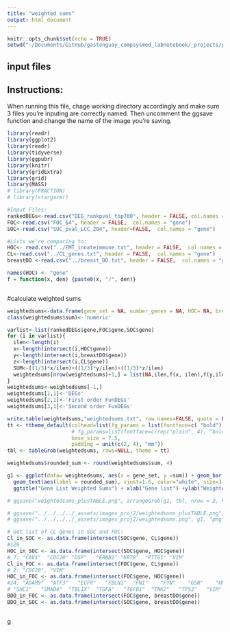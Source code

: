 ```yaml
---
title: "weighted sums"
output: html_document
---
```


```r
knitr::opts_chunk$set(echo = TRUE)
setwd("~/Documents/GitHub/gastonguay_compsysmed_labnotebook/_projects/project2/Network_Components/FunDEGs_rankedZscore")
```

## input files

## Instructions:
When running this file, chage working directory accordingly and make sure 3 files you're inputing are correctly named. Then uncomment the ggsave function and change the name of the image you're saving.

```r
library(readr)
library(ggplot2)
library(readr)
library(tidyverse)
library(ggpubr)
library(knitr)
library(gridExtra)
library(grid)
library(MASS)
# library(FRACTION)
# library(stargazer)

#Input Files:
rankedDEGs<-read.csv("DEG_rankpval_top700", header = FALSE, col.names = "gene")
FOC<-read.csv("FOC_64", header = FALSE,  col.names = "gene")
SOC<-read.csv("SOC_pval_LCC_204", header=FALSE,  col.names = "gene")

#Lists we're comparing to:
HOC<- read.csv("../EMT_innateimmune.txt", header = FALSE,  col.names = "gene")
CL<-read.csv("../CL_genes.txt", header = FALSE,  col.names = "gene")
breastDO <-read.csv("../breast_DO.txt", header = FALSE,  col.names = "gene")

names(HOC) <- "gene"
f = function(x, den) {paste0(x, "/", den)}



```

#calculate weighted sums
```r
weightedsums<-data.frame(gene_set = NA, number_genes = NA, HOC= NA, breastDO= NA, CLgenes=NA, sum=NA)
class(weightedsums$sum)<-'numeric'

varlist<-list(rankedDEGs$gene,FOC$gene,SOC$gene)
for (i in varlist){
  ilen<-length(i)
  x<-length(intersect(i,HOC$gene))
  y<-length(intersect(i,breastDO$gene))
  z<-length(intersect(i,CL$gene))
  SUM<-((1/3)*x/ilen)+((1/3)*y/ilen)+((1/3)*z/ilen)
  weightedsums[nrow(weightedsums)+1,] = list(NA,ilen,f(x, ilen),f(y,ilen),f(z,ilen),SUM)
}
weightedsums<-weightedsums[-1,]
weightedsums[1,1]<-'DEGs'
weightedsums[2,1]<-'First order FunDEGs'
weightedsums[3,1]<-'Second order FunDEGs'

write.table(weightedsums,"weightedsums.txt", row.names=FALSE, quote = FALSE)
tt <- ttheme_default(colhead=list(fg_params = list(fontface=c( "bold"))),
                     # fg_params=list(fontface=c(rep("plain", 4), "bold.italic")),
                     base_size = 7.5,
                     padding = unit(c(2, 4), "mm"))
tbl <- tableGrob(weightedsums, rows=NULL, theme = tt)

weightedsums$rounded_sum <- round(weightedsums$sum, 4)

g1 <- ggplot(data= weightedsums, aes(x = gene_set, y =sum)) + geom_bar(stat="identity", aes(fill = gene_set)) +
  geom_text(aes(label = rounded_sum), vjust=1.6, color="white", size=3.5) +
  ggtitle("Gene List Weighted Sums") + xlab("Gene list") +ylab("Weighted Sum") + theme(legend.position = "none")

# ggsave("weightedsums_plusTABLE.png", arrangeGrob(g1, tbl, nrow = 2, heights = c(3,1)), "png")

# ggsave("../../../../_assets/images_proj2/weightedsums_plusTABLE.png", arrangeGrob(g1, tbl, nrow = 2, heights = c(3,1)), "png")
# ggsave("../../../../_assets/images_proj2/weightedsums.png", g1, "png")

```

```r
# Get list of CL genes in SOC and FOC:
Cl_in_SOC <- as.data.frame(intersect(SOC$gene, CL$gene))
#126
HOC_in_SOC <- as.data.frame(intersect(SOC$gene, HOC$gene))
# 7: "CAV1"  "CDC20" "DSP"   "ERBB2" "KRT8"  "PTTG1" "VIM" 
Cl_in_FOC <- as.data.frame(intersect(FOC$gene, CL$gene))
# 2: "CDC20", "VIM"
HOC_in_FOC <- as.data.frame(intersect(FOC$gene, HOC$gene))
#24: "ADAM9"  "ATF3"   "EGFR"   "FBLN1"  "FN1"    "FYN"    "GSN"    "HMGA2"  "ICAM1"  "IGF1R"  "IL4R"   "ITGB8"  "LIMK2"  "LRP1"   "MAPK13" "ROCK1" 
# "SHC1"   "SMAD4"  "TBL1X"  "TGFA"   "TGFB1"  "TNK2"   "TP53"   "VIM"   
BDO_in_FOC <- as.data.frame(intersect(FOC$gene, breastDO$gene))
BDO_in_SOC <- as.data.frame(intersect(SOC$gene, breastDO$gene))



```

g
